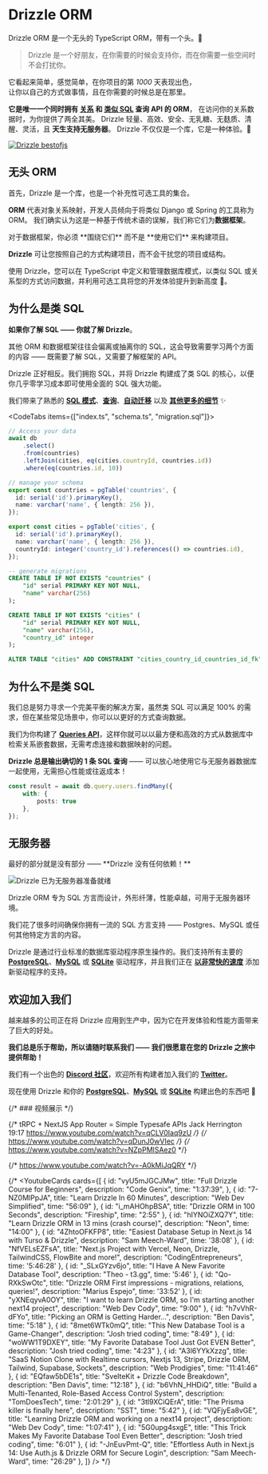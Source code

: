 
# Drizzle ORM

Drizzle ORM 是一个无头的 TypeScript ORM，带有一个头。🐲
> Drizzle 是一个好朋友，在你需要的时候会支持你，而在你需要一些空间时不会打扰你。

它看起来简单，感觉简单，在你项目的第 _1000_ 天表现出色，\
让你以自己的方式做事情，且在你需要的时候总是在那里。

**它是唯一一个同时拥有 [关系](/docs/rqb) 和 [类似 SQL](/docs/select) 查询 API 的 ORM**，
在访问你的关系数据时，为你提供了两全其美。
Drizzle 轻量、高效、安全、无乳糖、无麸质、清醒、灵活，且 **天生支持无服务器**。
Drizzle 不仅仅是一个库，它是一种体验。🤩

[![Drizzle bestofjs](@/assets/images/bestofjs.jpg)](https://bestofjs.org/projects/drizzle-orm)

## 无头 ORM
首先，Drizzle 是一个库，也是一个补充性可选工具的集合。

**ORM** 代表对象关系映射，开发人员倾向于将类似 Django 或 Spring 的工具称为 ORM。
我们确实认为这是一种基于传统术语的误解，我们称它们为**数据框架**。

<Callout type="error" emoji="️💔">
  对于数据框架，你必须 **围绕它们** 而不是 **使用它们** 来构建项目。
</Callout>

**Drizzle** 可让您按照自己的方式构建项目，而不会干扰您的项目或结构。

使用 Drizzle，您可以在 TypeScript 中定义和管理数据库模式，以类似 SQL 或关系型的方式访问数据，并利用可选工具将您的开发体验提升到新高度 🤯。

## 为什么是类 SQL
**如果你了解 SQL —— 你就了解 Drizzle**。

其他 ORM 和数据框架往往会偏离或抽离你的 SQL，这会导致需要学习两个方面的内容 —— 既需要了解 SQL，又需要了解框架的 API。 

Drizzle 正好相反。我们拥抱 SQL，并将 Drizzle 构建成了类 SQL 的核心，以便你几乎零学习成本即可使用全面的 SQL 强大功能。

我们带来了熟悉的  **[SQL 模式](/docs/sql-schema-declaration)**、**[查询](/docs/select)**、**[自动迁移](/docs/migrations)** 以及 **[其他更多的细节](/docs/rqb)** ✨

<CodeTabs items={["index.ts", "schema.ts", "migration.sql"]}>
```typescript copy
// Access your data
await db
	.select()
	.from(countries)
	.leftJoin(cities, eq(cities.countryId, countries.id))
	.where(eq(countries.id, 10))
```
```typescript copy
// manage your schema
export const countries = pgTable('countries', {
  id: serial('id').primaryKey(),
  name: varchar('name', { length: 256 }),
});

export const cities = pgTable('cities', {
  id: serial('id').primaryKey(),
  name: varchar('name', { length: 256 }),
  countryId: integer('country_id').references(() => countries.id),
});
```
```sql
-- generate migrations
CREATE TABLE IF NOT EXISTS "countries" (
	"id" serial PRIMARY KEY NOT NULL,
	"name" varchar(256)
);

CREATE TABLE IF NOT EXISTS "cities" (
	"id" serial PRIMARY KEY NOT NULL,
	"name" varchar(256),
	"country_id" integer
);

ALTER TABLE "cities" ADD CONSTRAINT "cities_country_id_countries_id_fk" FOREIGN KEY ("country_id") REFERENCES "countries"("id") ON DELETE no action ON UPDATE no action;
```
</CodeTabs>

## 为什么不是类 SQL
我们总是努力寻求一个完美平衡的解决方案，虽然类 SQL 可以满足 100% 的需求，但在某些常见场景中，你可以以更好的方式查询数据。

我们为你构建了 **[Queries API](/docs/rqb)**，这样你就可以以最方便和高效的方式从数据库中检索关系嵌套数据，无需考虑连接和数据映射的问题。

**Drizzle 总是输出确切的 1 条 SQL 查询** —— 可以放心地使用它与无服务器数据库一起使用，无需担心性能或往返成本！

```ts
const result = await db.query.users.findMany({
	with: {
		posts: true
	},
});
```

## 无服务器
<Callout type="info" emoji="🥳">
  最好的部分就是没有部分 —— **Drizzle 没有任何依赖！**
</Callout>


![Drizzle 已为无服务器准备就绪](@/assets/images/drizzle31kb.jpg)

Drizzle ORM 专为 SQL 方言而设计，外形纤薄，性能卓越，可用于无服务器环境。  
  
我们花了很多时间确保你拥有一流的 SQL 方言支持 —— Postgres、MySQL 或任何其他特定方言的内容。  
  
Drizzle 是通过行业标准的数据库驱动程序原生操作的。我们支持所有主要的 **[PostgreSQL](/docs/get-started-postgresql)**、**[MySQL](/docs/get-started-mysql)** 或 **[SQLite](/docs/get-started-sqlite)** 驱动程序，并且我们正在 **[以非常快的速度](https://twitter.com/DrizzleORM/status/1653082492742647811?s=20)** 添加新驱动程序的支持。  

## 欢迎加入我们
越来越多的公司正在将 Drizzle 应用到生产中，因为它在开发体验和性能方面带来了巨大的好处。

**我们总是乐于帮助，所以请随时联系我们 —— 我们很愿意在您的 Drizzle 之旅中提供帮助！**

我们有一个出色的 **[Discord 社区](https://driz.link/discord)**，欢迎所有构建者加入我们的 **[Twitter](https://twitter.com/drizzleorm)**。

现在使用 Drizzle 和你的 **[PostgreSQL](/docs/get-started-postgresql)**、**[MySQL](/docs/get-started-mysql)** 或 **[SQLite](/docs/get-started-sqlite)** 构建出色的东西吧 🚀

{/* ### 视频展示 */}

{/* tRPC + NextJS App Router = Simple Typesafe APIs
Jack Herrington 19:17
https://www.youtube.com/watch?v=qCLV0Iaq9zU */}
{/* https://www.youtube.com/watch?v=qDunJ0wVIec */}
{/* https://www.youtube.com/watch?v=NZpPMlSAez0 */}

 {/* https://www.youtube.com/watch?v=-A0kMiJqQRY */}

{/* <YoutubeCards cards={[
	{
		id: "vyU5mJGCJMw",
		title: "Full Drizzle Course for Beginners",
		description: "Code Genix",
		time: "1:37:39",
	},
	{
		id: "7-NZ0MlPpJA",
		title: "Learn Drizzle In 60 Minutes",
		description: "Web Dev Simplified",
		time: "56:09"
	},
	{
		id: "i_mAHOhpBSA",
		title: "Drizzle ORM in 100 Seconds",
		description: "Fireship",
		time: "2:55"
	},
	{
		id: "hIYNOiZXQ7Y",
		title: "Learn Drizzle ORM in 13 mins (crash course)",
		description: "Neon",
		time: "14:00"
	},
	{
		id: "4ZhtoOFKFP8",
		title: "Easiest Database Setup in Next.js&nbsp;14 with Turso&nbsp;&&nbsp;Drizzle",
		description: "Sam Meech-Ward",
		time: '38:08'
	}, 
	{
		id: "NfVELsEZFsA",
		title: "Next.js Project with Vercel, Neon, Drizzle, TailwindCSS, FlowBite and more!",
		description: "CodingEntrepreneurs",
		time: '5:46:28'
	}, 
	{
		id: "_SLxGYzv6jo",
		title: "I Have A New Favorite Database&nbsp;Tool",
		description: "Theo - t3.gg",
		time: '5:46'
	}, 
	{
		id: "Qo-RXkSwOtc",
		title: "Drizzle ORM First impressions - migrations, relations, queries!",
		description: "Marius Espejo",
		time: '33:52'
	},
	{
		id: "yXNEqyvA0OY",
		title: "I want to learn Drizzle ORM, so I'm starting another next14 project",
		description: "Web Dev Cody",
		time: "9:00"
	},
	{
		id: "h7vVhR-dFYo",
		title: "Picking an ORM is Getting Harder...",
		description: "Ben Davis",
		time: "5:18"
	},
	{
		id: "8met6WTk0mQ",
		title: "This New Database Tool is a Game-Changer",
		description: "Josh tried coding",
		time: "8:49"
	},
	{
		id: "woWW1T9DXEY",
		title: "My Favorite Database Tool Just Got EVEN Better",
		description: "Josh tried coding",
		time: "4:23"
	},
	{
		id: "A3l6YYkXzzg",
		title: "SaaS Notion Clone with Realtime cursors, Nextjs 13, Stripe, Drizzle ORM, Tailwind, Supabase, Sockets",
		description: "Web Prodigies",
		time: "11:41:46"
	},
	{
		id: "EQfaw5bDE1s",
		title: "SvelteKit + Drizzle Code Breakdown",
		description: "Ben Davis",
		time: "12:18"
	},
	{
		id: "b6VhN_HHDiQ",
		title: "Build a Multi-Tenanted, Role-Based Access Control System",
		description: "TomDoesTech",
		time: "2:01:29"
	},
	{
		id: "3tl9XCiQErA",
		title: "The Prisma killer is finally here",
		description: "SST",
		time: "5:42"
	},
	{
		id: "VQFjyEa8vGE",
		title: "Learning Drizzle ORM and working on a next14 project",
		description: "Web Dev Cody",
		time: "1:07:41"
	},
	{
		id: "5G0upg4sxgE",
		title: "This Trick Makes My Favorite Database Tool Even Better",
		description: "Josh tried coding",
		time: "6:01"
	},
	{
		id: "-JnEuvPmt-Q",
		title: "Effortless Auth in Next.js 14: Use Auth.js & Drizzle ORM for Secure Login",
		description: "Sam Meech-Ward",
		time: "26:29"
	},
]} />
 */}